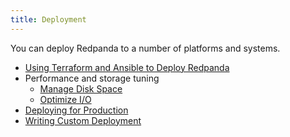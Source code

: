 ```yaml
---
title: Deployment
---
```


<head>
    <meta name="title" content="Deployment | Redpanda Docs"/>
    <meta name="description" content="Deployment index page."/>
</head>

You can deploy Redpanda to a number of platforms and systems.

- [Using Terraform and Ansible to Deploy Redpanda](./production-deployment-automation)
- Performance and storage tuning
    - [Manage Disk Space](disk-utilization)
    - [Optimize I/O](./io-optimization.mdx)
- [Deploying for Production](./production-deployment)
- [Writing Custom Deployment](./custom-deployment)
